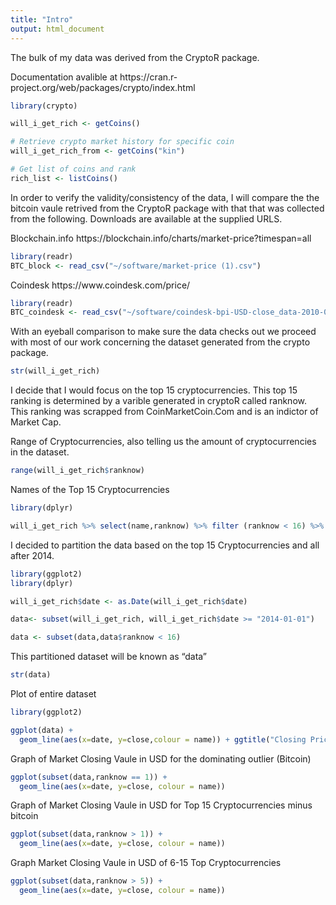 ```yaml
---
title: "Intro"
output: html_document
---
```


The bulk of my data was derived from the CryptoR package. 

Documentation avalible at https://cran.r-project.org/web/packages/crypto/index.html

```r
library(crypto)

will_i_get_rich <- getCoins()

# Retrieve crypto market history for specific coin
will_i_get_rich_from <- getCoins("kin")

# Get list of coins and rank
rich_list <- listCoins()
```

In order to verify the validity/consistency of the data, I will compare the the bitcoin vaule retrived from the CryptoR package with that that was collected from the following. Downloads are available at the supplied URLS.

Blockchain.info
https://blockchain.info/charts/market-price?timespan=all

```r
library(readr)
BTC_block <- read_csv("~/software/market-price (1).csv")
```

Coindesk
https://www.coindesk.com/price/

```r
library(readr)
BTC_coindesk <- read_csv("~/software/coindesk-bpi-USD-close_data-2010-07-17_2018-04-23.csv")
```


With an eyeball comparison to make sure the data checks out we proceed with most of our work concerning the dataset generated from the crypto package.  

```r
str(will_i_get_rich)

```

I decide that I would focus on the top 15 cryptocurrencies. This top 15 ranking is determined by a varible generated in cryptoR called ranknow. This ranking was scrapped from CoinMarketCoin.Com and is an indictor of Market Cap.


Range of Cryptocurrencies, also telling us the amount of cryptocurrencies in the dataset. 
```r
range(will_i_get_rich$ranknow)
```


Names of the Top 15 Cryptocurrencies
```r
library(dplyr)

will_i_get_rich %>% select(name,ranknow) %>% filter (ranknow < 16) %>% distinct(name,ranknow)

```

I decided to partition the data based on the top 15 Cryptocurrencies and all after 2014. 

```r
library(ggplot2)
library(dplyr)

will_i_get_rich$date <- as.Date(will_i_get_rich$date)

data<- subset(will_i_get_rich, will_i_get_rich$date >= "2014-01-01")

data <- subset(data,data$ranknow < 16)
```

This partitioned dataset will be known as "data"

```r
str(data)
```

Plot of entire dataset

```r
library(ggplot2)

ggplot(data) + 
  geom_line(aes(x=date, y=close,colour = name)) + ggtitle("Closing Price of Top 15 Cryptocurrencies", subtitle = "USD")

```


Graph of Market Closing Vaule in USD for the dominating outlier (Bitcoin)

```r
ggplot(subset(data,ranknow == 1)) + 
  geom_line(aes(x=date, y=close, colour = name)) 
```


Graph of Market Closing Vaule in USD for Top 15 Cryptocurrencies minus bitcoin 

```r
ggplot(subset(data,ranknow > 1)) + 
  geom_line(aes(x=date, y=close, colour = name)) 
```


Graph Market Closing Vaule in USD of 6-15 Top Cryptocurrencies

```r
ggplot(subset(data,ranknow > 5)) + 
  geom_line(aes(x=date, y=close, colour = name))
```





